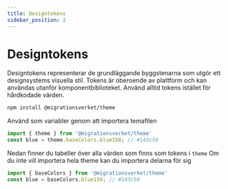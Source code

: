 ```yaml
---
title: Designtokens
sidebar_position: 2
---
```



# Designtokens

Designtokens representerar de grundläggande byggstenarna som utgör ett designsystems visuella stil. Tokens
är oberoende av plattform och kan användas utanför komponentbiblioteket. Använd alltid tokens istället för
hårdkodade värden.

```bash
npm install @migrationsverket/theme
```

Använd som variabler genom att importera temafilen

```ts
import { theme } from '@migrationsverket/theme'
const blue = theme.baseColors.blue150; // #143c50
```

Nedan finner du tabeller över alla värden som finns som tokens i `theme`
Om du inte vill importera hela theme kan du importera delarna för sig

```ts
import { baseColors } from '@migrationsverket/theme'
const blue = baseColors.blue150; // #143c50
```

<TokensTable />